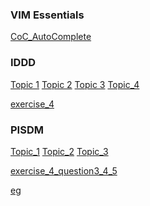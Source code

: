 === VIM Essentials ===
[[CoC_AutoComplete ]]

=== IDDD ===
[[Topic 1]] 
[[Topic 2]]
[[Topic 3]]
[[Topic_4]]

[[exercise_4]]


=== PISDM ===
[[Topic_1]]
[[Topic_2]]
[[Topic_3]]


[[exercise_4_question3_4_5]]


[[eg]]

